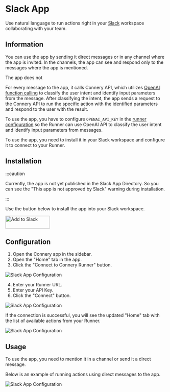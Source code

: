 # Slack App

Use natural language to run actions right in your [Slack](https://slack.com/) workspace collaborating with your team.

## Information

You can use the app by sending it direct messages or in any channel where the app is invited.
In the channels, the app can see and respond only to the messages where the app is mentioned.

The app does not

For every message to the app, it calls Connery API, which
utilizes [OpenAI function calling](https://platform.openai.com/docs/guides/gpt/function-calling)
to classify the user intent and identify input parameters from the message.
After classifying the intent, the app sends a request to the Connery API to run the specific action with the identified parameters and respond to the user with the result.

To use the app, you have to configure `OPENAI_API_KEY` in the [runner configuration](http://localhost:4202/docs/getting-started/set-up-runner#3-configure-env-variables) so the Runner can use OpenAI API to classify the user intent and identify input parameters from messages.

To use the app, you need to install it in your Slack workspace and configure it to connect to your Runner.

## Installation

:::caution

Currently, the app is not yet published in the Slack App Directory.
So you can see the "This app is not approved by Slack" warning during installation.

:::

Use the button below to install the app into your Slack workspace.

<a href="https://slack.com/oauth/v2/authorize?client_id=3356092902903.5117490865059&scope=chat:write,im:history,app_mentions:read&user_scope=">
  <img
    alt="Add to Slack"
    height="40"
    width="139"
    src="https://platform.slack-edge.com/img/add_to_slack.png"
    srcSet="https://platform.slack-edge.com/img/add_to_slack.png 1x, https://platform.slack-edge.com/img/add_to_slack@2x.png 2x"
  />
</a>
<br />

## Configuration

1. Open the Connery app in the sidebar.
2. Open the "Home" tab in the app.
3. Click the "Connect to Connery Runner" button.

![Slack App Configuration](/img/slack/configure-app-1.png)

4. Enter your Runner URL.
5. Enter your API Key.
6. Click the "Connect" button.

![Slack App Configuration](/img/slack/configure-app-2.png)

If the connection is successful, you will see the updated "Home" tab with the list of available actions from your Runner.

![Slack App Configuration](/img/slack/configure-app-3.png)

## Usage

To use the app, you need to mention it in a channel or send it a direct message.

Below is an example of running actions using direct messages to the app.

![Slack App Configuration](/img/slack/configure-app-4.png)
